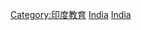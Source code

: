 {{Commonscat|Universities and colleges in India}}

[[Category:印度教育|Category:印度教育]]
[[Category:各国大学|India]]
[[Category:亞洲大專院校|India]]